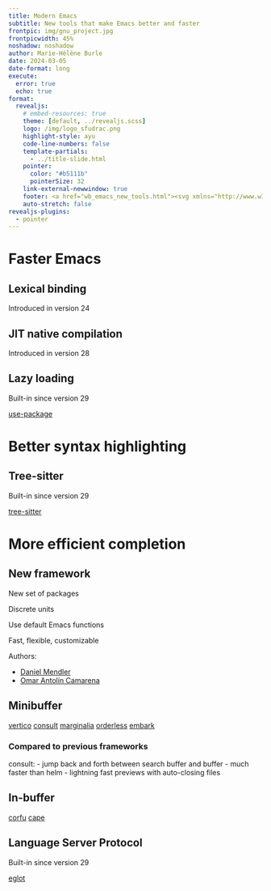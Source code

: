 ```yaml
---
title: Modern Emacs
subtitle: New tools that make Emacs better and faster
frontpic: img/gnu_project.jpg
frontpicwidth: 45%
noshadow: noshadow
author: Marie-Hélène Burle
date: 2024-03-05
date-format: long
execute:
  error: true
  echo: true
format:
  revealjs:
    # embed-resources: true
    theme: [default, ../revealjs.scss]
    logo: /img/logo_sfudrac.png
    highlight-style: ayu
    code-line-numbers: false
    template-partials:
      - ../title-slide.html
    pointer:
      color: "#b5111b"
      pointerSize: 32
    link-external-newwindow: true
    footer: <a href="wb_emacs_new_tools.html"><svg xmlns="http://www.w3.org/2000/svg" width="16" height="16" fill="rgb(153, 153, 153)" class="bi bi-arrow-90deg-up" viewBox="0 0 16 16"><path fill-rule="evenodd" d="M4.854 1.146a.5.5 0 0 0-.708 0l-4 4a.5.5 0 1 0 .708.708L4 2.707V12.5A2.5 2.5 0 0 0 6.5 15h8a.5.5 0 0 0 0-1h-8A1.5 1.5 0 0 1 5 12.5V2.707l3.146 3.147a.5.5 0 1 0 .708-.708l-4-4z"/></svg>&nbsp;Back to webinar page</a>
    auto-stretch: false
revealjs-plugins:
  - pointer
---
```


# Faster Emacs

## Lexical binding

Introduced in version 24

## JIT native compilation

Introduced in version 28

## Lazy loading

Built-in since version 29

[use-package](https://github.com/jwiegley/use-package)

# Better syntax highlighting

## Tree-sitter

Built-in since version 29

[tree-sitter](https://tree-sitter.github.io/tree-sitter/)

# More efficient completion

## New framework

New set of packages

Discrete units

Use default Emacs functions

Fast, flexible, customizable

Authors:

- [Daniel Mendler](https://github.com/minad)
- [Omar Antolín Camarena](https://github.com/oantolin)

## Minibuffer

[vertico](https://github.com/minad/vertico)
[consult](https://github.com/minad/consult)
[marginalia](https://github.com/minad/marginalia/)
[orderless](https://github.com/oantolin/orderless)
[embark](https://github.com/oantolin/embark/)

### Compared to previous frameworks

consult:
- jump back and forth between search buffer and buffer
- much faster than helm
- lightning fast previews with auto-closing files

## In-buffer

[corfu](https://github.com/minad/corfu)
[cape](https://github.com/minad/cape)

## Language Server Protocol

Built-in since version 29

[eglot](https://github.com/joaotavora/eglot)

